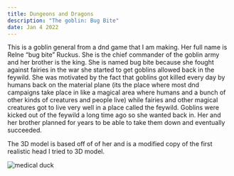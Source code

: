 ```yaml
---
title: Dungeons and Dragons
description: "The goblin: Bug Bite"
date: Jan 4 2022
---
```

This is a goblin general from a dnd game that I am making.
Her full name is Relne “bug bite” Ruckus.
She is the chief commander of the goblin army and her brother is the king.
She is named bug bite because she fought against fairies in the war she started to get goblins allowed back in the feywild. She was motivated by the fact that goblins got killed every day by humans back on the material plane (its the place where most dnd campaigns take place in like a magical area where humans and a bunch of other kinds of creatures and people live) while fairies and other magical creatures got to live very well in a place called the feywild. Goblins were kicked out of the feywild a long time ago so she wanted back in. Her and her brother planned for years to be able to take them down and eventually succeeded. 


The 3D model is based off of of her and is a modified copy of the first realistic head I tried to 3D model. 

<Image
        src="/images/dungeons-and-dragons/goblin-bug-bite.png"
        alt="medical duck"
        width={1920} 
        height={1080} 
      />
